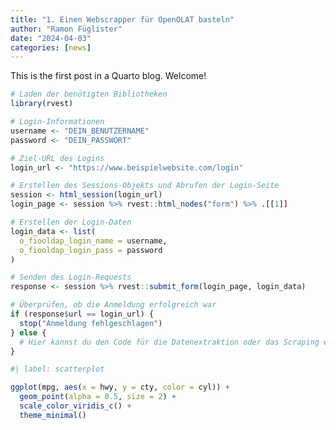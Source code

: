 ```yaml
---
title: "1. Einen Webscrapper für OpenOLAT basteln"
author: "Ramon Füglister"
date: "2024-04-03"
categories: [news]
---
```


This is the first post in a Quarto blog. Welcome!

```r
# Laden der benötigten Bibliotheken
library(rvest)

# Login-Informationen
username <- "DEIN_BENUTZERNAME"
password <- "DEIN_PASSWORT"

# Ziel-URL des Logins
login_url <- "https://www.beispielwebsite.com/login"

# Erstellen des Sessions-Objekts und Abrufen der Login-Seite
session <- html_session(login_url)
login_page <- session %>% rvest::html_nodes("form") %>% .[[1]]

# Erstellen der Login-Daten
login_data <- list(
  o_fiooldap_login_name = username,
  o_fiooldap_login_pass = password
)

# Senden des Login-Requests
response <- session %>% rvest::submit_form(login_page, login_data)

# Überprüfen, ob die Anmeldung erfolgreich war
if (response$url == login_url) {
  stop("Anmeldung fehlgeschlagen")
} else {
  # Hier kannst du den Code für die Datenextraktion oder das Scraping einfügen
}

```

```r
#| label: scatterplot

ggplot(mpg, aes(x = hwy, y = cty, color = cyl)) +
  geom_point(alpha = 0.5, size = 2) +
  scale_color_viridis_c() +
  theme_minimal()
```